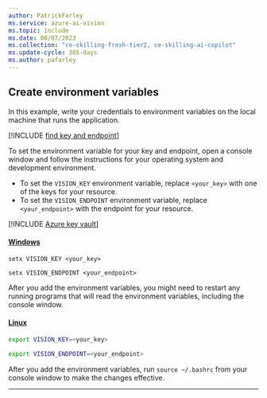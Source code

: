 ```yaml
---
author: PatrickFarley
ms.service: azure-ai-vision
ms.topic: include
ms.date: 08/07/2023
ms.collection: "ce-skilling-fresh-tier2, ce-skilling-ai-copilot"
ms.update-cycle: 365-days
ms.author: pafarley
---
```


## Create environment variables 

In this example, write your credentials to environment variables on the local machine that runs the application.

[!INCLUDE [find key and endpoint](./find-key.md)]

To set the environment variable for your key and endpoint, open a console window and follow the instructions for your operating system and development environment.

- To set the `VISION_KEY` environment variable, replace `<your_key>` with one of the keys for your resource.
- To set the `VISION_ENDPOINT` environment variable, replace `<your_endpoint>` with the endpoint for your resource.

[!INCLUDE [Azure key vault](~/reusable-content/ce-skilling/azure/includes/ai-services/security/microsoft-entra-id-akv-expanded.md)]

#### [Windows](#tab/windows)

```console
setx VISION_KEY <your_key>
```

```console
setx VISION_ENDPOINT <your_endpoint>
```

After you add the environment variables, you might need to restart any running programs that will read the environment variables, including the console window.

#### [Linux](#tab/linux)

```bash
export VISION_KEY=<your_key>
```

```bash
export VISION_ENDPOINT=<your_endpoint>
```

After you add the environment variables, run `source ~/.bashrc` from your console window to make the changes effective.

---
